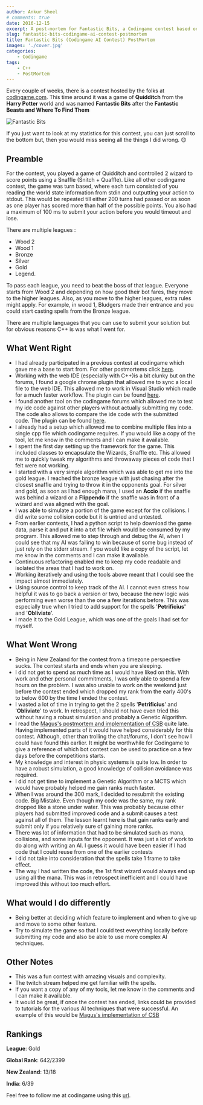 ```yaml
---
author: Ankur Sheel
# comments: true
date: 2016-12-15
excerpt: A post-mortem for Fantastic Bits, a Codingame contest based on Quidditch from Harry Potter.
slug: fantastic-bits-codingame-ai-contest-postmortem
title: Fantastic Bits (Codingame AI Contest) PostMortem
images: './cover.jpg'
categories:
    - Codingame
tags:
    - C++
    - PostMortem
---
```


Every couple of weeks, there is a contest hosted by the folks at [codingame.com](http://www.codingame.com). This time around it was a game of **Quidditch** from the **Harry Potter** world and was named **Fantastic Bits** after the **Fantastic Beasts and Where To Find Them**

![Fantastic Bits](./cover.jpg)

If you just want to look at my statistics for this contest, you can just scroll to the bottom but, then you would miss seeing all the things I did wrong. 😊

## Preamble

For the contest, you played a game of Quidditch and controlled 2 wizard to score points using a Snaffle (Snitch + Quaffle). Like all other codingame contest, the game was turn based, where each turn consisted of you reading the world state information from stdin and outputting your action to stdout. This would be repeated till either 200 turns had passed or as soon as one player has scored more than half of the possible points. You also had a maximum of 100 ms to submit your action before you would timeout and lose.

There are multiple leagues :

-   Wood 2
-   Wood 1
-   Bronze
-   Silver
-   Gold
-   Legend.

To pass each league, you need to beat the boss of that league. Everyone starts from Wood 2 and depending on how good their bot fares, they move to the higher leagues. Also, as you move to the higher leagues, extra rules might apply. For example, in wood 1, Bludgers made their entrance and you could start casting spells from the Bronze league.

There are multiple languages that you can use to submit your solution but for obvious reasons C++ is was what I went for.

## What Went Right

-   I had already participated in a previous contest at codingame which gave me a base to start from. For other postmortems click [here](/category/Codingame).
-   Working with the web IDE (especially with C++)is a bit clunky but on the forums, I found a google chrome plugin that allowed me to sync a local file to the web IDE. This allowed me to work in Visual Studio which made for a much faster workflow. The plugin can be found [here](,https://www.codingame.com/forum/t/codingame-sync-beta/614/65).
-   I found another tool on the codingame forums which allowed me to test my ide code against other players without actually submitting my code. The code also allows to compare the ide code with the submitted code. The plugin can be found [here](https://www.codingame.com/forum/t/introducing-cg-spunk/1895).
-   I already had a setup which allowed me to combine multiple files into a single cpp file which codingame requires. If you would like a copy of the tool, let me know in the comments and I can make it available.
-   I spent the first day setting up the framework for the game. This included classes to encapsulate the Wizards, Snaffle etc. This allowed me to quickly tweak my algorithms and throwaway pieces of code that I felt were not working.
-   I started with a very simple algorithm which was able to get me into the gold league. I reached the bronze league with just chasing after the closest snaffle and trying to throw it in the opponents goal. For silver and gold, as soon as I had enough mana, I used an **Accio** if the snaffle was behind a wizard or a **Flippendo** if the snaffle was in front of a wizard and was aligned with the goal.
-   I was able to simulate a portion of the game except for the collisions. I did write some collision code but it is untried and untested.
-   From earlier contests, I had a python script to help download the game data, parse it and put it into a txt file which would be consumed by my program. This allowed me to step through and debug the AI, when I could see that my AI was failing to win because of some bug instead of just rely on the stderr stream. f you would like a copy of the script, let me know in the comments and I can make it available.
-   Continuous refactoring enabled me to keep my code readable and isolated the areas that I had to work on.
-   Working iteratively and using the tools above meant that I could see the impact almost immediately.
-   Using source control to keep track of the AI. I cannot even stress how helpful it was to go back a version or two, because the new logic was performing even worse than the one a few iterations before. This was especially true when I tried to add support for the spells '**Petrificius'** and '**Obliviate**'.
-   I made it to the Gold League, which was one of the goals I had set for myself.

## What Went Wrong

-   Being in New Zealand for the contest from a timezone perspective sucks. The contest starts and ends when you are sleeping.
-   I did not get to spend as much time as I would have liked on this. With work and other personal commitments, I was only able to spend a few hours on the problem. I was also unable to work on the weekend just before the contest ended which dropped my rank from the early 400's to below 600 by the time I ended the contest.
-   I wasted a lot of time in trying to get the 2 spells '**Petrificius**' and '**Obliviate**' to work. In retrospect, I should not have even tried this without having a robust simulation and probably a Genetic Algorithm.
-   I read the [Magus's postmortem and implementation of CSB](http://files.magusgeek.com/csb/csb_en.html) quite late. Having implemented parts of it would have helped considerably for this contest. Although, other than trolling the chat/forums, I don't see how I could have found this earlier. It might be worthwhile for Codingame to give a reference of which bot contest can be used to practice on a few days before the competitions starts.
-   My knowledge and interest in physic systems is quite low. In order to have a robust simulation, a good knowledge of collision avoidance was required.
-   I did not get time to implement a Genetic Algorithm or a MCTS which would have probably helped me gain ranks much faster.
-   When I was around the 300 mark, I decided to resubmit the existing code. Big Mistake. Even though my code was the same, my rank dropped like a stone under water. This was probably because other players had submitted improved code and a submit causes a test against all of them. The lesson learnt here is that gain ranks early and submit only if you relatively sure of gaining more ranks.
-   There was lot of information that had to be simulated such as mana, collisions, and some inputs for the opponent. It was just a lot of work to do along with writing an AI. I guess it would have been easier if I had code that I could reuse from one of the earlier contests
-   I did not take into consideration that the spells take 1 frame to take effect.
-   The way I had written the code, the 1st first wizard would always end up using all the mana. This was in retrospect inefficient and I could have improved this without too much effort.

## What would I do differently

-   Being better at deciding which feature to implement and when to give up and move to some other feature.
-   Try to simulate the game so that I could test everything locally before submitting my code and also be able to use more complex AI techniques.

## Other Notes

-   This was a fun contest with amazing visuals and complexity.
-   The twitch stream helped me get familiar with the spells.
-   If you want a copy of any of my tools, let me know in the comments and I can make it available.
-   It would be great, if once the contest has ended, links could be provided to tutorials for the various AI techniques that were successful. An example of this would be [Magus's implementation of CSB](http://files.magusgeek.com/csb/csb_en.html)

## Rankings

**League**: Gold

**Global Rank**: 642/2399

**New Zealand**: 13/18

**India**: 6/39

Feel free to follow me at codingame using this [url](https://www.codingame.com/servlet/urlinvite?u=1506970).
